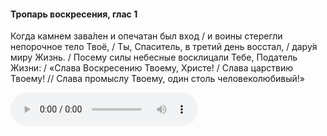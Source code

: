 #### Тропарь воскресения, глас 1

Когда камнем зава́лен и опечатан был вход / и воины стерегли непорочное тело Твоё, / Ты, Спаситель, в третий день восстал, / дару́я миру Жизнь. / Посему силы небесные восклицали Тебе, Податель Жизни: / «Слава Воскресению Твоему, Христе! / Слава царствию Твоему! // Слава промыслу Твоему, один столь человеколюбивый!»

<audio controls>
    <source
        src="https://psmb-neos-resources.hb.bizmrg.com/target/psmb/0abb3ade90f9fde2e9fcf4d96a11683ed047fada/glass1.mp3"
        type="audio/mpeg"
    />
</audio>
